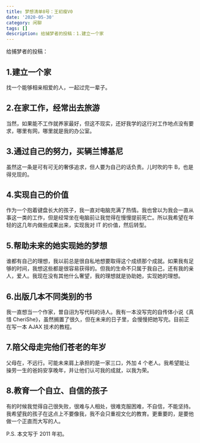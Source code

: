 ```yaml
---
title: 梦想清单8号：王初瘦V0
date: '2020-05-30'
category: 闲聊
tags: []
description: 给捕梦者的投稿：1.建立一个家
---
```


给捕梦者的投稿：

## 1.建立一个家

找一个能够相亲相爱的人，一起过完一辈子。

## 2.在家工作，经常出去旅游

当然，如果能不工作就养家最好，但这不现实，还好我学的这行对工作地点没有要求，哪里有网，哪里就是我的办公室。

## 3.通过自己的努力，买辆兰博基尼

虽然这一条是可有可无的奢侈追求，但人要为自己的话负责。儿时吹的牛 B，也是得兑现的。

## 4.实现自己的价值

作为一个抱着键盘长大的孩子，我一直对电脑充满了热情。我也曾以为我会一直从事这一类的工作，但是经常坐在电脑前让我觉得在慢慢提前死亡。所以我希望在年轻的这几年内做些成果出来，实现我对 IT 的价值，然后转型。

## 5.帮助未来的她实现她的梦想

谁都有自己的理想，我以前总是很自私地想要取得这个成绩那个成就。如果我有足够的时间，我想这些都是很容易获得的。但我的生命不只属于我自己，还有我的亲人，爱人。我现在没有其他什么奢望，我的理想就是协助她，实现她的理想。

## 6.出版几本不同类别的书

我一直想当一个作家，曽自诩为写代码的诗人。我有一本没写完的自传体小说《真惜 CheriShe》，虽然搁置了很久，但在未来的日子里，会慢慢把她写完。目前正在写一本 AJAX 技术的教程。

## 7.陪父母走完他们苍老的年岁

父母在，不远行。可能未来肩上承担的是一家三口，外加 4 个老人。我希望能让操劳一生的爸妈安享晚年，并让他们认可我的成就，以我为荣。

## 8.教育一个自立、自信的孩子

有的时候我觉得自己很失败，很难与人相处，很难克服困难，不自信，不能坚持。我希望我的孩子在这点上不要像我，我不会只重视文化的教育。更重要的，是要他做一个正直而大写的人。

P.S.
本文写于 2011 年初。
